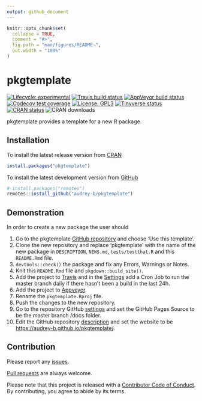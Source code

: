 ```yaml
---
output: github_document
---
```


<!-- README.md is generated from README.Rmd. Please edit that file -->

```r
knitr::opts_chunk$set(
  collapse = TRUE,
  comment = "#>",
  fig.path = "man/figures/README-",
  out.width = "100%"
)
```
# pkgtemplate

<!-- badges: start -->
[![Lifecycle: experimental](https://img.shields.io/badge/lifecycle-experimental-orange.svg)](https://www.tidyverse.org/lifecycle/#experimental)
[![Travis build status](https://travis-ci.com/audrey-b/pkgtemplate.svg?branch=master)](https://travis-ci.com/audrey-b/pkgtemplate)
[![AppVeyor build status](https://ci.appveyor.com/api/projects/status/github/audrey-b/pkgtemplate?branch=master&svg=true)](https://ci.appveyor.com/project/audrey-b/pkgtemplate)
[![Codecov test coverage](https://codecov.io/gh/audrey-b/pkgtemplate/branch/master/graph/badge.svg)](https://codecov.io/gh/audrey-b/pkgtemplate?branch=master)
[![License: GPL3](https://img.shields.io/badge/License-GPL3-blue.svg)](https://www.gnu.org/licenses/gpl-3.0.html)
[![Tinyverse status](https://tinyverse.netlify.com/badge/pkgtemplate)](https://CRAN.R-project.org/package=pkgtemplate)
[![CRAN status](https://www.r-pkg.org/badges/version/pkgtemplate)](https://cran.r-project.org/package=pkgtemplate)
![CRAN downloads](http://cranlogs.r-pkg.org/badges/pkgtemplate)
<!-- badges: end -->

pkgtemplate provides a template for a new R package.

## Installation

To install the latest release version from [CRAN](https://cran.r-project.org)
```r
install.packages("pkgtemplate")
```

To install the latest development version from [GitHub](https://github.com/audrey-b/pkgtemplate)
```r
# install.packages("remotes")
remotes::install_github("audrey-b/pkgtemplate")
```

## Demonstration

In order to create a new package the user should

1) Go to the pkgtemplate [GitHub repository](https://github.com/audrey-b/pkgtemplate) and choose 'Use this template'.
1) Clone the new repository and replace 'pkgtemplate' with the name of the new package in `DESCRIPTION`, `NEWS.md`, `tests/testthat.R` and this `README.Rmd` file.
1) `devtools::check()` the package and fix any Errors, Warnings or Notes.
1) Knit this `README.Rmd` file and `pkgdown::build_site()`.
1) Add the project to [Travis](https://www.travis-ci.com/audrey-b/pkgtemplate) and in the [Settings](https://www.travis-ci.com/audrey-b/pkgtemplate/settings) add a Cron Job to run the master branch daily if there hasn't been a build in the last 24h.
1) Add the project to [Appveyor](https://ci.appveyor.com/project/audrey-b/pkgtemplate).
1) Rename the `pkgtemplate.Rproj` file.
1) Push the changes to the new repository.
1) Go to the repository GitHub [settings](https://github.com/audrey-b/pkgtemplate/settings) and set the GitHub Pages Source to be the master branch /docs folder.
1) Edit the GitHub repository [description](https://github.com/audrey-b/pkgtemplate/) and set the website to be <https://audrey-b.github.io/pkgtemplate/>.

## Contribution

Please report any [issues](https://github.com/audrey-b/pkgtemplate/issues).

[Pull requests](https://github.com/audrey-b/pkgtemplate/pulls) are always welcome.

Please note that this project is released with a [Contributor Code of Conduct](https://github.com/audrey-b/pkgtemplate/blob/master/CODE_OF_CONDUCT.md).
By contributing, you agree to abide by its terms.
